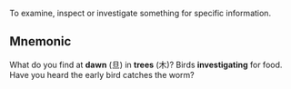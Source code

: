 To examine, inspect or investigate something for specific information.

## Mnemonic

What do you find at **dawn** (旦) in **trees** (木)? Birds **investigating** for food. Have you
heard the early bird catches the worm?
